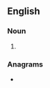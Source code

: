 ==English==

===Noun===
{{head|en|noun form}}

# {{plural of|en|toecap}}

===Anagrams===
* {{anagrams|en|a=aceopst|Capotes|acepots|capotes|scopate}}